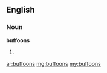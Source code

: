 ==English==
===Noun===
'''buffoons'''
# {{plural of|[[buffoon]]}}

[[ar:buffoons]]
[[mg:buffoons]]
[[my:buffoons]]